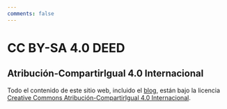```yaml
---
comments: false
---
```


# CC BY-SA 4.0 DEED

## Atribución-CompartirIgual 4.0 Internacional

Todo el contenido de este sitio web, incluido el [blog](blog.qmd), están bajo la licencia [Creative Commons Atribución-CompartirIgual 4.0 Internacional](https://creativecommons.org/licenses/by-sa/4.0/deed.es).
